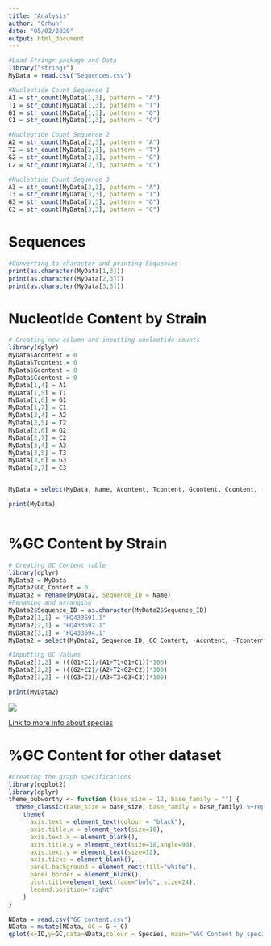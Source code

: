 ```yaml
---
title: "Analysis"
author: "Orhun"
date: "05/02/2020"
output: html_document
---
```


```r
#Load Stringr package and Data
library("stringr")
MyData = read.csv("Sequences.csv")

#Nucleotide Count Sequence 1
A1 = str_count(MyData[1,3], pattern = "A")
T1 = str_count(MyData[1,3], pattern = "T")
G1 = str_count(MyData[1,3], pattern = "G")
C1 = str_count(MyData[1,3], pattern = "C")

#Nucleotide Count Sequence 2
A2 = str_count(MyData[2,3], pattern = "A")
T2 = str_count(MyData[2,3], pattern = "T")
G2 = str_count(MyData[2,3], pattern = "G")
C2 = str_count(MyData[2,3], pattern = "C")

#Nucleotide Count Sequence 3
A3 = str_count(MyData[3,3], pattern = "A")
T3 = str_count(MyData[3,3], pattern = "T")
G3 = str_count(MyData[3,3], pattern = "G")
C3 = str_count(MyData[3,3], pattern = "C")
```


# Sequences
```r
#Converting to character and printing Sequences
print(as.character(MyData[1,3]))
print(as.character(MyData[2,3]))
print(as.character(MyData[3,3]))
```

# Nucleotide Content by Strain
```r
# Creating new column and inputting nucleotide counts
library(dplyr)
MyData$Acontent = 0
MyData$Tcontent = 0
MyData$Gcontent = 0
MyData$Ccontent = 0
MyData[1,4] = A1
MyData[1,5] = T1
MyData[1,6] = G1
MyData[1,7] = C1
MyData[2,4] = A2
MyData[2,5] = T2
MyData[2,6] = G2
MyData[2,7] = C2
MyData[3,4] = A3
MyData[3,5] = T3
MyData[3,6] = G3
MyData[3,7] = C3


MyData = select(MyData, Name, Acontent, Tcontent, Gcontent, Ccontent, -X, - Sequence)

print(MyData)



```

# %GC Content by Strain
```r
# Creating GC Content table
library(dplyr)
MyData2 = MyData
MyData2$GC_Content = 0
MyData2 = rename(MyData2, Sequence_ID = Name)
#Renaming and arranging
MyData2$Sequence_ID = as.character(MyData2$Sequence_ID)
MyData2[1,1] = "HQ433691.1"
MyData2[2,1] = "HQ433692.1"
MyData2[3,1] = "HQ433694.1"
MyData2 = select(MyData2, Sequence_ID, GC_Content, -Acontent, -Tcontent, -Gcontent, -Ccontent)

#Inputting GC Values
MyData2[1,2] = (((G1+C1)/(A1+T1+G1+C1))*100)
MyData2[2,2] = (((G2+C2)/(A2+T2+G2+C2))*100)
MyData2[3,2] = (((G3+C3)/(A3+T3+G3+C3))*100)

print(MyData2)

```
![](./Borrelia_burgdorferi.jpg)

[Link to more info about species](https://en.wikipedia.org/wiki/Borrelia_burgdorferi)

# %GC Content for other dataset
```r
#Creating the graph specifications
library(ggplot2)
library(dplyr)
theme_pubworthy <- function (base_size = 12, base_family = "") {
  theme_classic(base_size = base_size, base_family = base_family) %+replace% 
    theme(
      axis.text = element_text(colour = "black"),
      axis.title.x = element_text(size=18),
      axis.text.x = element_blank(),
      axis.title.y = element_text(size=18,angle=90),
      axis.text.y = element_text(size=12),
      axis.ticks = element_blank(), 
      panel.background = element_rect(fill="white"),
      panel.border = element_blank(),
      plot.title=element_text(face="bold", size=24),
      legend.position="right"
    ) 
}

NData = read.csv("GC_content.csv")
NData = mutate(NData, GC = G + C)
qplot(x=ID,y=GC,data=NData,colour = Species, main="%GC Content by species",xlab="Species",ylab="%GC Content") + theme_pubworthy()

```

